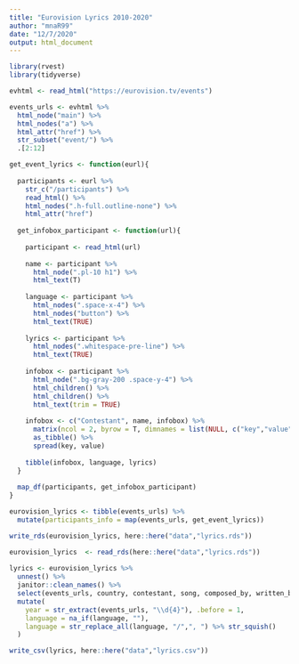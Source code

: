 ```yaml
---
title: "Eurovision Lyrics 2010-2020"
author: "mnaR99"
date: "12/7/2020"
output: html_document
---
```


```r
library(rvest)
library(tidyverse)
```

```r
evhtml <- read_html("https://eurovision.tv/events")

events_urls <- evhtml %>% 
  html_node("main") %>% 
  html_nodes("a") %>% 
  html_attr("href") %>% 
  str_subset("event/") %>% 
  .[2:12]
```

```r
get_event_lyrics <- function(eurl){
  
  participants <- eurl %>% 
    str_c("/participants") %>% 
    read_html() %>% 
    html_nodes(".h-full.outline-none") %>% 
    html_attr("href")
  
  get_infobox_participant <- function(url){
  
    participant <- read_html(url)
    
    name <- participant %>% 
      html_node(".pl-10 h1") %>% 
      html_text(T)
    
    language <- participant %>% 
      html_nodes(".space-x-4") %>% 
      html_nodes("button") %>% 
      html_text(TRUE)
    
    lyrics <- participant %>% 
      html_nodes(".whitespace-pre-line") %>% 
      html_text(TRUE)
    
    infobox <- participant %>% 
      html_node(".bg-gray-200 .space-y-4") %>% 
      html_children() %>% 
      html_children() %>% 
      html_text(trim = TRUE)
    
    infobox <- c("Contestant", name, infobox) %>%
      matrix(ncol = 2, byrow = T, dimnames = list(NULL, c("key","value"))) %>% 
      as_tibble() %>% 
      spread(key, value)
    
    tibble(infobox, language, lyrics)
  }
  
  map_df(participants, get_infobox_participant)
}
```

```r
eurovision_lyrics <- tibble(events_urls) %>% 
  mutate(participants_info = map(events_urls, get_event_lyrics))

write_rds(eurovision_lyrics, here::here("data","lyrics.rds"))
```

```r
eurovision_lyrics  <- read_rds(here::here("data","lyrics.rds"))
  
lyrics <- eurovision_lyrics %>% 
  unnest() %>% 
  janitor::clean_names() %>% 
  select(events_urls, country, contestant, song, composed_by, written_by, language, lyrics) %>%
  mutate(
    year = str_extract(events_urls, "\\d{4}"), .before = 1,
    language = na_if(language, ""),
    language = str_replace_all(language, "/",", ") %>% str_squish()
  )

write_csv(lyrics, here::here("data","lyrics.csv"))
```
